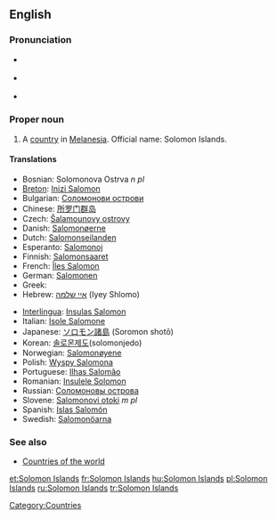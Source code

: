 {{wikipedia}}
==English==

===Pronunciation===
* {{a|UK}} {{IPA|/ˈsɒl.ə.mən ˈaɪ.ləndz/}}
* {{a|US}} {{IPA|/ˈsɑ.lə.mən ˈaɪ.ləndz/}}
* {{audio|en-us-Solomon Islands.ogg|Audio (US)}}

===Proper noun===
{{en-proper noun|sg=[[Solomon]] [[island|Islands]]}}

# A [[country]] in [[Melanesia]]. Official name: Solomon Islands.

====Translations====
{{trans-top|A country in Melanesia}}
* Bosnian: Solomonova Ostrva ''n pl''
* [[Breton]]: [[Inizi Salomon]]
* Bulgarian: [[Соломонови острови]]
* Chinese: [[所罗门群岛]]
* Czech: [[Šalamounovy ostrovy]] {{m|p}}
* Danish: [[Salomonøerne]]
* Dutch: [[Salomonseilanden]]
* Esperanto: [[Salomonoj]]
* Finnish: [[Salomonsaaret]]
* French: [[Îles Salomon]]
* German: [[Salomonen]]
* Greek: {{t|el|Νήσοι Σολομώντος|m|p|tr=Nísoi Solomóntos}}
* Hebrew: [[איי שלמה]] (Iyey Shlomo)
{{trans-mid}}
* [[Interlingua]]: [[Insulas Salomon]]
* Italian: [[Isole Salomone]]
* Japanese: [[ソロモン諸島]] (Soromon shotō)
* Korean: [[솔로몬제도]](solomonjedo)
* Norwegian: [[Salomonøyene]]
* Polish: [[Wyspy Salomona]]
* Portuguese: [[Ilhas Salomão]]
* Romanian: [[Insulele Solomon]]
* Russian: [[Соломоновы острова]]
* Slovene: [[Salomonovi otoki]] ''m pl''
* Spanish: [[Islas Salomón]]
* Swedish: [[Salomonöarna]]
{{trans-bottom}}

===See also===
* [[Appendix:Countries of the world|Countries of the world]]

[[Category:Countries]]

[[et:Solomon Islands]]
[[fr:Solomon Islands]]
[[hu:Solomon Islands]]
[[pl:Solomon Islands]]
[[ru:Solomon Islands]]
[[tr:Solomon Islands]]